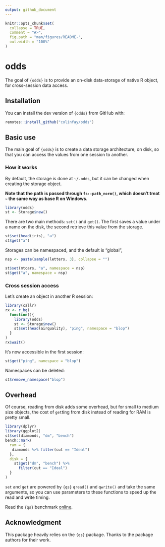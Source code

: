 ```yaml
---
output: github_document
---
```


<!-- README.md is generated from README.Rmd. Please edit that file -->

```r
knitr::opts_chunk$set(
  collapse = TRUE,
  comment = "#>",
  fig.path = "man/figures/README-",
  out.width = "100%"
)
```

# odds

<!-- badges: start -->
<!-- badges: end -->

The goal of `{odds}` is to provide an on-disk data-storage of native R object, for cross-session data access.

## Installation

You can install the dev version of `{odds}` from GitHub with:

``` r
remotes::install_github("colinfay/odds")
```

## Basic use

The main goal of `{odds}` is to create a data storage architecture, on disk, so that you can access the values from one session to another.

### How it works

By default, the storage is done at `~/.odds`, but it can be changed when creating the storage object.

__Note that the path is passed through `fs::path_norm()`, which doesn't treat `~` the same way as base R on Windows.__

```r
library(odds)
st <- Storage$new()
```

There are two main methods: `set()` and `get()`. 
The first saves a value under a name on the disk, the second retrieve this value from the storage. 

```r
st$set(head(iris), "a")
st$get("a")
```

Storages can be namespaced, and the default is "global",

```r
nsp <- paste(sample(letters, 3), collapse = "")

st$set(mtcars, "a", namespace = nsp)
st$get("a", namespace = nsp)
```

### Cross session access

Let's create an object in another R session: 

```r
library(callr)
rx <- r_bg(
  function(){
    library(odds)
    st <- Storage$new()
    st$set(head(airquality), "ping", namespace = "blop")
  }
)
rx$wait()
```

It's now accessible in the first session:

```r
st$get("ping", namespace = "blop")
```

Namespaces can be deleted: 

```r
st$remove_namespace("blop")
```


## Overhead

Of course, reading from disk adds some overhead, but for small to medium size objects, the cost of `get`ting from disk instead of reading for RAM is pretty small.

```r
library(dplyr)
library(ggplot2)
st$set(diamonds, "dm", "bench")
bench::mark(
  ram = {
   diamonds %>% filter(cut == "Ideal")
  }, 
  disk = {
    st$get("dm", "bench") %>% 
      filter(cut == "Ideal")
  }
)
```

`set` and `get` are powered by `{qs}` `qread()` and `qwrite()` and take the same arguments, so you can use parameters to these functions to speed up the read and write timing. 

Read the `{qs}` benchmark [online](https://github.com/traversc/qs#summary-table).

## Acknowledgment 

This package heavily relies on the `{qs}` package. 
Thanks to the package authors for their work.

